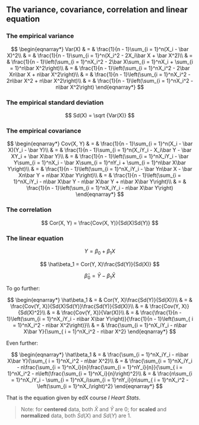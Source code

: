 ## The variance, covariance, correlation and linear equation


### The empirical **variance**

$$
\begin{eqnarray*}
Var(X)
 & = & \frac{1}{n - 1}\sum_{i = 1}^n(X_i - \bar X)^2\\
 & = & \frac{1}{n - 1}\sum_{i = 1}^n(X_i^2 - 2X_i\bar X + \bar X^2)\\
 & = & \frac{1}{n - 1}\left(\sum_{i = 1}^nX_i^2 - 2\bar X\sum_{i = 1}^nX_i + \sum_{i = 1}^n\bar X^2\right)\\
 & = & \frac{1}{n - 1}\left(\sum_{i = 1}^nX_i^2 - 2\bar Xn\bar X + n\bar X^2\right)\\
 & = & \frac{1}{n - 1}\left(\sum_{i = 1}^nX_i^2 - 2n\bar X^2 + n\bar X^2\right)\\
 & = & \frac{1}{n - 1}\left(\sum_{i = 1}^nX_i^2 - n\bar X^2\right)
\end{eqnarray*}
$$

### The empirical **standard deviation**

$$
Sd(X) = \sqrt {Var(X)}
$$

### The empirical **covariance**

$$
\begin{eqnarray*}
Cov(X, Y) 
 & = & \frac{1}{n - 1}\sum_{i = 1}^n(X_i - \bar X)(Y_i - \bar Y)\\
 & = & \frac{1}{n - 1}\sum_{i = 1}^n(X_iY_i - X_i\bar Y  - \bar XY_i + \bar X\bar Y)\\
 & = & \frac{1}{n - 1}\left(\sum_{i = 1}^nX_iY_i - \bar Y\sum_{i = 1}^nX_i - \bar X\sum_{i = 1}^nY_i + \sum_{i = 1}^n\bar X\bar Y\right)\\
 & = & \frac{1}{n - 1}\left(\sum_{i = 1}^nX_iY_i - \bar Yn\bar X - \bar Xn\bar Y + n\bar X\bar Y\right)\\
 & = & \frac{1}{n - 1}\left(\sum_{i = 1}^nX_iY_i - n\bar X\bar Y - n\bar X\bar Y + n\bar X\bar Y\right)\\
 & = & \frac{1}{n - 1}\left(\sum_{i = 1}^nX_iY_i - n\bar X\bar Y\right)
\end{eqnarray*}
$$

### The **correlation**

$$
Cor(X, Y) = \frac{Cov(X, Y)}{Sd(X)Sd(Y)}
$$

### The linear equation

$$
Y = \beta_0 + \beta_1X
$$

$$
\hat\beta_1 = Cor(Y, X)\frac{Sd(Y)}{Sd(X)}
$$

$$
\hat\beta_0 = \bar Y - \beta_1\bar X
$$

To go further:

$$
\begin{eqnarray*}
\hat\beta_1 
 & = & Cor(Y, X)\frac{Sd(Y)}{Sd(X)}\\
 & = & \frac{Cov(Y, X)}{Sd(X)Sd(Y)}\frac{Sd(Y)}{Sd(X)}\\
 & = & \frac{Cov(Y, X)}{Sd(X)^2}\\
 & = & \frac{Cov(Y, X)}{Var(X)}\\
 & = & \frac{\frac{1}{n - 1}\left(\sum_{i = 1}^nX_iY_i - n\bar X\bar Y\right)}{\frac{1}{n - 1}\left(\sum_{ i = 1}^nX_i^2 - n\bar X^2\right)}\\
 & = & \frac{\sum_{i = 1}^nX_iY_i - n\bar X\bar Y}{\sum_{ i = 1}^nX_i^2 - n\bar X^2}
 \end{eqnarray*}
$$

Even further:

$$
\begin{eqnarray*}
\hat\beta_1 
 & = & \frac{\sum_{i = 1}^nX_iY_i - n\bar X\bar Y}{\sum_{ i = 1}^nX_i^2 - n\bar X^2}\\
  & = & \frac{\sum_{i = 1}^nX_iY_i - n\frac{\sum_{i = 1}^nX_i}{n}\frac{\sum_{i = 1}^nY_i}{n}}{\sum_{ i = 1}^nX_i^2 - n\left(\frac{\sum_{i = 1}^nX_i}{n}\right)^2}\\
  & = & \frac{n\sum_{i = 1}^nX_iY_i - \sum_{i = 1}^nX_i\sum_{i = 1}^nY_i}{n\sum_{ i = 1}^nX_i^2 - \left(\sum_{i = 1}^nX_i\right)^2}
\end{eqnarray*}
$$

That is the equation given by edX course *I Heart Stats*.

> Note: for **centered** data, both $\bar X$ and $\bar Y$ are 0; for **scaled** and **normalized** data, both $Sd(X)$ and $Sd(Y)$ are 1.
 
